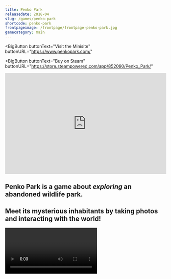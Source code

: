 ```yaml
---
title: Penko Park
releasedate: 2018-04
slug: /games/penko-park
shortcode: penko-park
frontpageimage: /frontpage/frontpage-penko-park.jpg
gamecategory: main
---
```


<BigButton
  buttonText="Visit the Minisite"
  buttonURL="https://www.penkopark.com/"
></BigButton>
<BigButton
  buttonText="Buy on Steam"
  buttonURL="https://store.steampowered.com/app/852090/Penko_Park/"
></BigButton>
<iframe
  src="https://www.humblebundle.com/widget/v2/product/penko_park/OI4v3WSWJt?theme=light"
  width="526"
  height="330"
  style="border: none;"
  scrolling="no"
  frameborder="0"
></iframe>
<h2>
  Penko Park is a game about <i>exploring</i> an <b>abandoned wildlife park.</b>
</h2>
<h2>
  Meet its mysterious inhabitants by taking photos and interacting with the
  world!
</h2>
<Video
  videoSrcURL="https://www.youtube.com/embed/KGO2n5tPLIY"
  videoTitle="Launch Trailer"
/>
